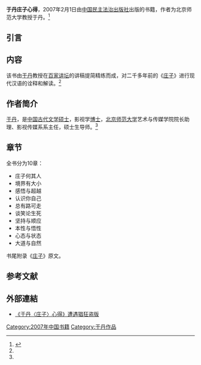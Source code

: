 {{NoteTA
| 1=zh-hans:于丹; zh-hant:于丹;
}}
{{Infobox Book 
|name =于丹庄子心得
|image =  [[File:YuDan_ZhuangZi_XinDe.JPG|200px]]
|image_caption = 封面
|author<!-- 作者 --> = [[于丹|于丹]]
|cover_artist<!-- 封面设计 --> = [[宁成春|宁成春]]
|country<!-- 國家 --> = {{PRC}}
|language<!-- 語言 --> = [[简体中文|简体中文]]
|series<!-- 系列 --> = 
|subject<!-- 題材 --> = [[人生|人生]][[哲学|哲学]]
|genre<!-- 类型 --> = [[通俗读物|通俗读物]]
|publisher <!-- 出版商 --> =[[中国民主法治出版社|中国民主法治出版社]]
|release_date = [[2007年|2007年]]2月1日<!-- 原版出版日期 -->
|media_type <!-- 媒介 --> =[[印刷|印刷]]（平装书）
|pages <!-- 頁數 -->= 160页
|format<!-- 开本 --> = 16开
|isbn<!-- 国际标准书号 --> =  9787802192263
|preceded_by = <!-- 前作 -->
|followed_by = <!-- 續作 -->
}}
'''于丹庄子心得'''，2007年2月1日由[[中国民主法治出版社|中国民主法治出版社]]出版的书籍，作者为北京师范大学教授于丹。<ref name=" bkx" >{{cite book |author= 于丹|title=《于丹庄子心得》|year=2007年 |publisher=中国民主法治出版社 |location=北京 |pages=导读 |isbn= 9787802192263 |language = zh-hans}}</ref>

== 引言 ==
{{cquote|独与天地精神往来。 }}

== 内容 ==
该书由[[于丹|于丹]]教授在[[百家讲坛|百家讲坛]]的讲稿提简精练而成，对二千多年前的《[[庄子|庄子]]》进行现代汉语的诠释和解读。<ref name=" bkx" />

== 作者简介 ==
[[于丹|于丹]]，是[[中国|中国]][[古代|古代]][[文学|文学]][[硕士|硕士]]，影视学[[博士|博士]]，[[北京师范大学|北京师范大学]]艺术与传媒学院院长助理、影视传媒系系主任，硕士生导师。<ref name=" bkx" />

== 章节 ==
全书分为10章：
*庄子何其人
*境界有大小
*感悟与超越
*认识你自己
*总有路可走
*谈笑论生死
*坚持与顺应
*本性与悟性
*心态与状态
*大道与自然
书尾附录《[[庄子|庄子]]》原文。

==参考文献==
<div class="references-small">
<references></references>
</div>
==外部連結==
* [http://www.gmw.cn/01ds/2007-04/18/content_593448.htm 《于丹〈庄子〉心得》遭遇猖狂盗版]

[[Category:2007年中国书籍|Category:2007年中国书籍]]
[[Category:于丹作品|Category:于丹作品]]